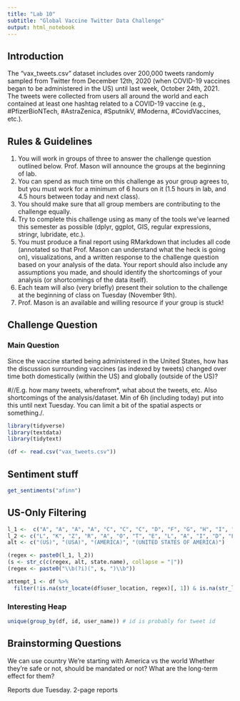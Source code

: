 ```yaml
---
title: "Lab 10"
subtitle: "Global Vaccine Twitter Data Challenge"
output: html_notebook
---
```


## Introduction

The "vax_tweets.csv" dataset includes over 200,000 tweets randomly sampled from Twitter from December 12th, 2020 (when COVID-19 vaccines began to be administered in the US) until last week, October 24th, 2021. The tweets were collected from users all around the world and each contained at least one hashtag related to a COVID-19 vaccine (e.g., #PfizerBioNTech, #AstraZenica, #SputnikV, #Moderna, #CovidVaccines, etc.).

## Rules & Guidelines

1. You will work in groups of three to answer the challenge question outlined below. Prof. Mason will announce the groups at the beginning of lab.
2. You can spend as much time on this challenge as your group agrees to, but you must work for a minimum of 6 hours on it (1.5 hours in lab, and 4.5 hours between today and next class).
3. You should make sure that all group members are contributing to the challenge equally.
4. Try to complete this challenge using as many of the tools we've learned this semester as possible (dplyr, ggplot, GIS, regular expressions, stringr, lubridate, etc.).
6. You must produce a final report using RMarkdown that includes all code (annotated so that Prof. Mason can understand what the heck is going on), visualizations, and a written response to the challenge question based on your analysis of the data. Your report should also include any assumptions you made, and should identify the shortcomings of your analysis (or shortcomings of the data itself).
7. Each team will also (very briefly) present their solution to the challenge at the beginning of class on Tuesday (November 9th).
8. Prof. Mason is an available and willing resource if your group is stuck!

## Challenge Question

### Main Question ###
Since the vaccine started being administered in the United States, how has the discussion surrounding vaccines (as indexed by tweets) changed over time both domestically (within the US) and globally (outside of the US)?

#//E.g. how many tweets, wherefrom*, what about the tweets, etc. Also shortcomings of the analysis/dataset. Min of 6h (including today) put into this until next Tuesday. You can limit a bit of the spatial aspects or something./.

```r
library(tidyverse)
library(textdata)
library(tidytext)

(df <- read.csv("vax_tweets.csv"))
```
## Sentiment stuff ##
```r
get_sentiments("afinn")
```
## US-Only Filtering ##
```r
l_1 <-  c("A", "A", "A", "A", "C", "C", "C", "D", "F", "G", "H", "I", "I", "I", "I", "K", "K", "L", "M", "M", "M", "M", "M", "M", "M", "M", "N", "N", "N", "N", "N", "N", "N", "N", "O", "O", "O", "P", "R", "S", "S", "T", "T", "U", "V", "V", "W", "W", "W", "W")
l_2 <- c("L", "K", "Z", "R", "A", "O", "T", "E", "L", "A", "I", "D", "L", "N", "A", "S", "Y", "A", "E", "D", "A", "I", "N", "S", "O", "T", "E", "V", "H", "J", "M", "Y", "C", "D", "H", "K", "R", "A", "I", "C", "D", "N", "X", "T", "T", "A", "A", "V", "I", "Y")
alt <- c("(US)", "(USA)", "(AMERICA)", "(UNITED STATES OF AMERICA)")

(regex <- paste0(l_1, l_2))
(s <- str_c(c(regex, alt, state.name), collapse = "|"))
(regex <- paste0("\\b(?i)(", s, ")\\b"))

attempt_1 <- df %>%
  filter(!is.na(str_locate(df$user_location, regex)[, 1]) & is.na(str_locate(df$user_location, "in"))[, 1])
```

### Interesting Heap ###
```r
unique(group_by(df, id, user_name)) # id is probably for tweet id
```

## Brainstorming Questions ##

We can use country 
We're starting with America vs the world
Whether they're safe or not, should be mandated or not? What are the long-term effect for them?

Reports due Tuesday. 2-page reports